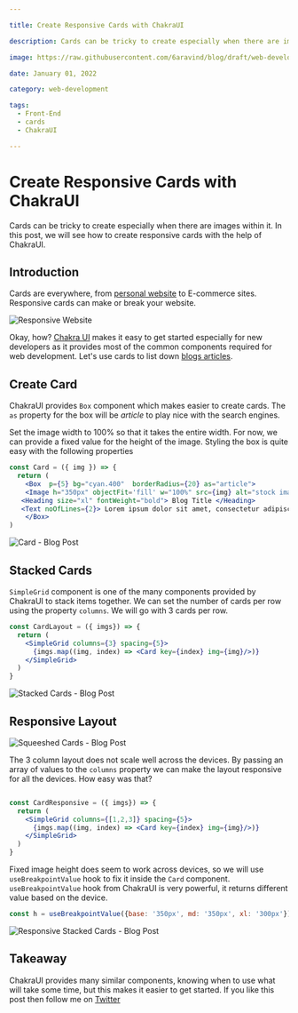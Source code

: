 ```yaml
---

title: Create Responsive Cards with ChakraUI

description: Cards can be tricky to create especially when there are images within it. In this post, we will see how to create responsive cards with the help of ChakraUI.

image: https://raw.githubusercontent.com/6aravind/blog/draft/web-development/assets/Responsive%20Website.jpg

date: January 01, 2022

category: web-development

tags:
  - Front-End
  - cards
  - ChakraUI

---
```


# Create Responsive Cards with ChakraUI

Cards can be tricky to create especially when there are images within it. In this post, we will see how to create responsive cards with the help of ChakraUI.


## Introduction 

Cards are everywhere, from [personal website](www.raravind.com/blog/web-development) to E-commerce sites. Responsive cards can make or break your website.

![Responsive Website](https://raw.githubusercontent.com/6aravind/blog/draft/web-development/assets/Responsive%20Website.jpg)

Okay, how? [Chakra UI](https://chakra-ui.com) makes it easy to get started especially for new developers as it provides most of the common components required for web development. Let's use cards to list down [blogs articles](www.raravind.com/blog/data-science). 


## Create Card

ChakraUI provides `Box` component which makes easier to create cards. The `as` property for the box will be *article* to play nice with the search engines.

Set the image width to 100% so that it takes the entire width. For now, we can provide a fixed value for the height of the image.
Styling the box is quite easy with the following properties 

```jsx
const Card = ({ img }) => {
  return (
    <Box  p={5} bg="cyan.400"  borderRadius={20} as="article">
    <Image h="350px" objectFit='fill' w="100%" src={img} alt="stock image"/>
   <Heading size="xl" fontWeight="bold"> Blog Title </Heading> 
   <Text noOfLines={2}> Lorem ipsum dolor sit amet, consectetur adipiscing elit. Suspendisse elementum urna quam. Aenean risus turpis, aliquet id diam et, lobortis pellentesque ex. Nulla facilisi. Maecenas. </Text>
    </Box>  
)
```

![Card - Blog Post](https://raw.githubusercontent.com/6aravind/blog/draft/web-development/assets/card-01.png)

## Stacked Cards

`SimpleGrid` component is one of the many components provided by ChakraUI to stack items together. We can set the number of  cards per row using the property `columns`. We will go with 3 cards per row.

```jsx
const CardLayout = ({ imgs}) => {
  return (
    <SimpleGrid columns={3} spacing={5}>
      {imgs.map((img, index) => <Card key={index} img={img}/>)}
    </SimpleGrid>
  )
}

```
![Stacked Cards - Blog Post](https://raw.githubusercontent.com/6aravind/blog/draft/web-development/assets/card-02.png)

## Responsive Layout 

![Squeeshed Cards - Blog Post](https://raw.githubusercontent.com/6aravind/blog/draft/web-development/assets/card-03.png)

The 3 column layout does not scale well across the devices. By passing an array of values to the `columns` property we can make the layout responsive for all the devices. How easy was that?

```jsx 

const CardResponsive = ({ imgs}) => {
  return (
    <SimpleGrid columns={[1,2,3]} spacing={5}>
      {imgs.map((img, index) => <Card key={index} img={img}/>)}
    </SimpleGrid>
  )
}
```

Fixed image height does seem to work across devices, so we will use `useBreakpointValue` hook to fix it inside the `Card` component. `useBreakpointValue` hook from ChakraUI is very powerful, it returns different value based on the device. 

```js
const h = useBreakpointValue({base: '350px', md: '350px', xl: '300px'})
```

![Responsive Stacked Cards - Blog Post](https://raw.githubusercontent.com/6aravind/blog/draft/web-development/assets/card-04.png)

## Takeaway 

ChakraUI provides many similar components, knowing when to use what will take some time, but this makes it easier to get started. If you like this post then follow me on [Twitter](https://twitter.com/6aravind)

